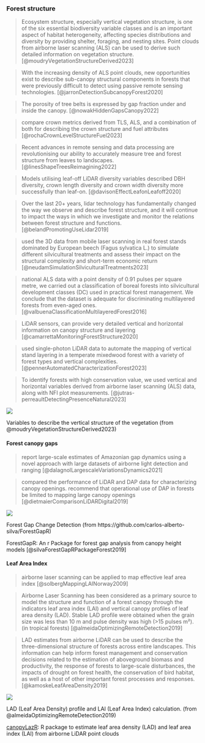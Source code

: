 
### Forest structure

> Ecosystem structure, especially vertical vegetation structure, is one of the six essential biodiversity variable classes and is an important aspect of habitat heterogeneity, affecting species distributions and diversity by providing shelter, foraging, and nesting sites. Point clouds from airborne laser scanning (ALS) can be used to derive such detailed information on vegetation structure. [@moudryVegetationStructureDerived2023]

> With the increasing density of ALS point clouds, new opportunities exist to describe sub-canopy structural components in forests that were previously difficult to detect using passive remote sensing technologies. [@jarronDetectionSubcanopyForest2020]

> The porosity of tree belts is expressed by gap fraction under and inside the canopy. [@nowakHiddenGapsCanopy2022]

> compare crown metrics derived from TLS, ALS, and a combination of both for describing the crown structure and fuel attributes [@rochaCrownLevelStructureFuel2023]

> Recent advances in remote sensing and data processing are revolutionising our ability to accurately measure tree and forest structure from leaves to landscapes. [@linesShapeTreesReimagining2022]

> Models utilising leaf-off LiDAR diversity variables described DBH diversity, crown length diversity and crown width diversity more successfully than leaf-on. [@davisonEffectLeafonLeafoff2020]

> Over the last 20+ years, lidar technology has fundamentally changed the way we observe and describe forest structure, and it will continue to impact the ways in which we investigate
and monitor the relations between forest structure and functions.  [@belandPromotingUseLidar2019]

> used the 3D data from mobile laser scanning in real forest stands dominated by European beech (Fagus sylvatica L.) to simulate different silvicultural treatments and assess their impact on the structural complexity and short-term economic return [@neudamSimulationSilviculturalTreatments2023]

> national ALS data with a point density of 0.91 pulses per square metre, we carried out a classification of boreal forests into silvicultural development classes (DC) used in practical forest management. We conclude that the dataset is adequate for discriminating multilayered forests from even-aged ones. [@valbuenaClassificationMultilayeredForest2016]

> LiDAR sensors, can provide very detailed vertical and horizontal information on canopy structure and layering [@camarrettaMonitoringForestStructure2020]

> used single-photon LiDAR data to automate the mapping of vertical stand layering in a temperate mixedwood forest with a variety of forest types and vertical complexities. [@pennerAutomatedCharacterizationForest2023]

> To identify forests with high conservation value, we used vertical and horizontal variables derived from airborne laser scanning (ALS) data, along with NFI plot measurements. [@jutras-perreaultDetectingPresenceNatural2023]

::: {#fig-forest-structure}
![](https://onlinelibrary.wiley.com/cms/asset/a1635e91-2b86-4c09-8fdd-e7a43ee1ca9a/ddi13644-fig-0001-m.jpg)

Variables to describe the vertical structure of the vegetation (from @moudryVegetationStructureDerived2023)
:::


#### Forest canopy gaps

> report large-scale estimates of Amazonian gap dynamics using a novel approach with large datasets of airborne light detection and ranging [@dalagnolLargescaleVariationsDynamics2021]

> compared the performance of LiDAR and DAP data for characterizing canopy openings. 
recommend that operational use of DAP in forests be limited to mapping large canopy openings [@dietmaierComparisonLiDARDigital2019]

::: {#fig-canopy-gaps}
![](https://raw.githubusercontent.com/carlos-alberto-silva/ForestGapR/master/readme/fig_4.png)

Forest Gap Change Detection (from https://github.com/carlos-alberto-silva/ForestGapR)
:::

ForestGapR: An r Package for forest gap analysis from canopy height models [@silvaForestGapRPackageForest2019]

#### Leaf Area Index

> airborne laser scanning can be applied to map effective leaf area
index [@solbergMappingLAINorway2009]

> Airborne Laser Scanning has been considered as a primary source to model the structure and function of a forest canopy through the indicators leaf area index (LAI) and vertical canopy profiles of leaf area density (LAD). Stable LAD profile were obtained when the grain size was less than 10 m and pulse density was high (>15 pulses m²). (in tropical forests) [@almeidaOptimizingRemoteDetection2019]

> LAD estimates from airborne LiDAR can be used to describe the three-dimensional structure of forests across entire landscapes. This information can help inform forest management and conservation decisions related to the estimation of aboveground biomass and productivity, the response of forests to large-scale disturbances, the impacts of drought on forest health, the conservation of bird habitat, as well as a host of other important forest processes and responses. [@kamoskeLeafAreaDensity2019]


::: {#fig-lai}
![](https://www.researchgate.net/profile/Danilo-Almeida/publication/330203798/figure/fig4/AS:712488966447105@1546882015531/LAD-Leaf-Area-Density-profile-and-LAI-Leaf-Area-Index-calculation-Gray-voxels.ppm)

LAD (Leaf Area Density) profile and LAI (Leaf Area Index) calculation. (from @almeidaOptimizingRemoteDetection2019)
:::

[canopyLazR](https://github.com/akamoske/canopyLazR): R package to estimate leaf area density (LAD) and leaf area index (LAI) from airborne LiDAR point clouds